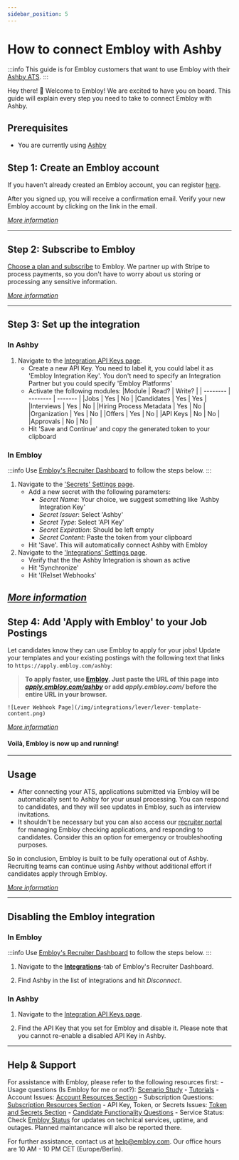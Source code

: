 ```yaml
---
sidebar_position: 5
---
```


# How to connect Embloy with Ashby

:::info
This guide is for Embloy customers that want to use Embloy with their [Ashby ATS](https://ashbyhq.com).
:::

Hey there! 👋 Welcome to Embloy! We are excited to have you on board. This guide will explain every step you need to take to connect Embloy with Ashby.

## Prerequisites

- You are currently using [Ashby](https://ashbyhq.com)

## Step 1: Create an Embloy account

If you haven't already created an Embloy account, you can register [here](https://embloy.com/register).

After you signed up, you will receive a confirmation email. Verify your new Embloy account by clicking on the link in the email.

_[More information](/docs/category/account)_

---

## Step 2: Subscribe to Embloy

[Choose a plan and subscribe](https://genius.embloy.com/settings?tab=billing) to Embloy. We partner up with Stripe to process payments, so you don't have to worry about us storing or processing any sensitive information.

_[More information](/docs/category/subscriptions)_

---

## Step 3: Set up the integration

### In Ashby

1. Navigate to the [Integration API Keys page](https://app.ashbyhq.com/admin/api/keys?step=3).
    - Create a new API Key. You need to label it, you could label it as 'Embloy Integration Key'. You don't need to specify an Integration Partner but you could specify 'Embloy Platforms'
    - Activate the following modules:
        |Module | Read? | Write? |
        | -------- | -------- | ------- |
        |Jobs | Yes | No    |
        |Candidates | Yes | Yes    |
        |Interviews | Yes | No    |
        |Hiring Process Metadata | Yes | No    |
        |Organization | Yes | No    |
        |Offers | Yes | No    |
        |API Keys | No | No    |
        |Approvals | No | No    |
    - Hit 'Save and Continue' and copy the generated token to your clipboard

### In Embloy

:::info
Use [Embloy's Recruiter Dashboard](https://genius.embloy.com) to follow the steps below.
:::

1. Navigate to the ['Secrets' Settings page](https://genius.embloy.com/settings?tab=secrets).
    - Add a new secret with the following parameters:
        - _Secret Name_: Your choice, we suggest something like 'Ashby Integration Key'
        - _Secret Issuer_: Select 'Ashby'
        - _Secret Type_: Select 'API Key'
        - _Secret Expiration_: Should be left empty
        - _Secret Content_: Paste the token from your clipboard
    - Hit 'Save'. This will automatically connect Ashby with Embloy
2. Navigate to the ['Integrations' Settings page](https://genius.embloy.com/settings?tab=integrations).
    - Verify that the the Ashby Integration is shown as active
    - Hit 'Synchronize'
    - Hit '(Re)set Webhooks'

_[More information](/docs/category/manage-applications/)_
---

## Step 4: Add 'Apply with Embloy' to your Job Postings

Let candidates know they can use Embloy to apply for your jobs! Update your templates and your existing postings with the following text that links to `https://apply.embloy.com/ashby`: 
> **To apply faster, use [Embloy](https://embloy.com). Just paste the URL of this page into [*apply.embloy.com/ashby*](https://apply.embloy.com/ashby) or add *apply.embloy.com/* before the entire URL in your browser.**

    ![Lever Webhook Page](/img/integrations/lever/lever-template-content.png)

_[More information](/docs/application-proxy)_
#### Voilà, Embloy is now up and running!

---

## Usage

- After connecting your ATS, applications submitted via Embloy will be automatically sent to Ashby for your usual processing. You can respond to candidates, and they will see updates in Embloy, such as interview invitations.
- It shouldn't be necessary but you can also access our [recruiter portal](https://genius.embloy.com/) for managing Embloy checking applications, and responding to candidates. Consider this an option for emergency or troubleshooting purposes.

So in conclusion, Embloy is built to be fully operational out of Ashby. Recruiting teams can continue using Ashby without additional effort if candidates apply through Embloy.

_[More information](/docs/category/manage-applications/)_

---

## Disabling the Embloy integration

### In Embloy

:::info
Use [Embloy's Recruiter Dashboard](https://genius.embloy.com) to follow the steps below.
:::

1. Navigate to the [**Integrations**](https://genius.embloy.com/settings?tab=integrations)-tab of Embloy's Recruiter Dashboard.

2. Find Ashby in the list of integrations and hit _Disconnect_.

### In Ashby

1. Navigate to the [Integration API Keys page](https://app.ashbyhq.com/admin/api/keys?step=3).

2. Find the API Key that you set for Embloy and disable it. Please note that you cannot re-enable a disabled API Key in Ashby.

---

## Help & Support

For assistance with Embloy, please refer to the following resources first:
    - Usage questions (Is Embloy for me or not?): [Scenario Study](https://developers.embloy.com/docs/core/service-comparison)
    - [Tutorials](https://developers.embloy.com/docs/category/tutorial---basics)
    - Account Issues: [Account Resources Section](https://developers.embloy.com/docs/category/account)
    - Subscription Questions: [Subscription Resources Section](https://developers.embloy.com/docs/category/subscriptions)
    - API Key, Token, or Secrets Issues: [Token and Secrets Section](https://developers.embloy.com/docs/category/tokens-and-secrets)
    - [Candidate Functionality Questions](https://developers.embloy.com/docs/category/core)
    - Service Status: Check [Embloy Status](https://status.embloy.com) for updates on technical services, uptime, and outages. Planned maintancance will also be reported there.

For further assistance, contact us at [help@embloy.com](mailto:help@embloy.com). Our office hours are 10 AM - 10 PM CET (Europe/Berlin).

